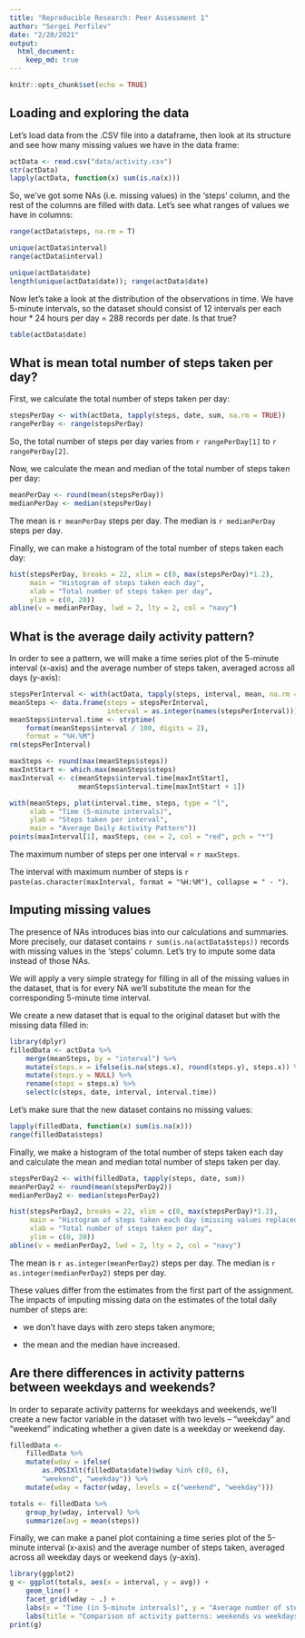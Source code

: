 ---
title: "Reproducible Research: Peer Assessment 1"
author: "Sergei Perfilev"
date: "2/20/2021"
output: 
  html_document:
    keep_md: true
---

```{r setup, include=FALSE}
knitr::opts_chunk$set(echo = TRUE)
```

## Loading and exploring the data

Let's load data from the .CSV file into a dataframe, then look at its structure
and see how many missing values we have in the data frame:

```{r loadData}
actData <- read.csv("data/activity.csv")
str(actData)
lapply(actData, function(x) sum(is.na(x)))
```

So, we've got some NAs (i.e. missing values) in the 'steps' column, and 
the rest of the columns are filled with data. Let's see what ranges of values 
we have in columns:

```{r ranges}
range(actData$steps, na.rm = T)

unique(actData$interval)
range(actData$interval)

unique(actData$date)        
length(unique(actData$date)); range(actData$date)
```

Now let's take a look at the distribution of the observations in time.
We have 5-minute intervals, so the dataset should consist of 12 intervals per 
each hour * 24 hours per day = 288 records per date. Is that true?

```{r dates}
table(actData$date)
```


## What is mean total number of steps taken per day?

First, we calculate the total number of steps taken per day:

```{r}
stepsPerDay <- with(actData, tapply(steps, date, sum, na.rm = TRUE))
rangePerDay <- range(stepsPerDay)
```

So, the total number of steps per day varies from `r rangePerDay[1]` 
to `r rangePerDay[2]`.

Now, we calculate the mean and median of the total number of steps taken per day:

```{r}
meanPerDay <- round(mean(stepsPerDay))
medianPerDay <- median(stepsPerDay)
```

The mean is `r meanPerDay` steps per day.
The median is `r medianPerDay` steps per day.

Finally, we can make a histogram of the total number of steps taken each day:

```{r histogram1}
hist(stepsPerDay, breaks = 22, xlim = c(0, max(stepsPerDay)*1.2), 
     main = "Histogram of steps taken each day",
     xlab = "Total number of steps taken per day",
     ylim = c(0, 20))
abline(v = medianPerDay, lwd = 2, lty = 2, col = "navy")
```


## What is the average daily activity pattern?

In order to see a pattern, we will make a time series plot 
of the 5-minute interval (x-axis) and the average number of steps taken, 
averaged across all days (y-axis):

```{r patternAnalysis1}
stepsPerInterval <- with(actData, tapply(steps, interval, mean, na.rm = TRUE))
meanSteps <- data.frame(steps = stepsPerInterval, 
                        interval = as.integer(names(stepsPerInterval)))
meanSteps$interval.time <- strptime(
    format(meanSteps$interval / 100, digits = 2),
    format = "%H.%M")
rm(stepsPerInterval)

maxSteps <- round(max(meanSteps$steps))
maxIntStart <- which.max(meanSteps$steps)
maxInterval <- c(meanSteps$interval.time[maxIntStart], 
                 meanSteps$interval.time[maxIntStart + 1])
```

```{r patternPlot1}
with(meanSteps, plot(interval.time, steps, type = "l", 
     xlab = "Time (5-minute intervals)", 
     ylab = "Steps taken per interval",
     main = "Average Daily Activity Pattern"))
points(maxInterval[1], maxSteps, cex = 2, col = "red", pch = "*")
```

The maximum number of steps per one interval = 
`r maxSteps`.

The interval with maximum number of steps is 
`r paste(as.character(maxInterval, format = "%H:%M"), collapse = " - ")`.


## Imputing missing values

The presence of NAs introduces bias into our calculations and summaries. 
More precisely, our dataset contains `r sum(is.na(actData$steps))` records 
with missing values in the 'steps' column. Let's try to impute some data 
instead of those NAs.

We will apply a very simple strategy for filling in all of the missing values
in the dataset, that is for every NA we'll substitute the mean for the 
corresponding 5-minute time interval.

We create a new dataset that is equal to the original dataset but with 
the missing data filled in:

```{r fillData}
library(dplyr)
filledData <- actData %>% 
    merge(meanSteps, by = "interval") %>% 
    mutate(steps.x = ifelse(is.na(steps.x), round(steps.y), steps.x)) %>%
    mutate(steps.y = NULL) %>%
    rename(steps = steps.x) %>%
    select(c(steps, date, interval, interval.time))
```

Let's make sure that the new dataset contains no missing values:
```{r}
lapply(filledData, function(x) sum(is.na(x)))
range(filledData$steps)
```

Finally, we make a histogram of the total number of steps taken each day 
and calculate the mean and median total number of steps taken per day. 

```{r}
stepsPerDay2 <- with(filledData, tapply(steps, date, sum))
meanPerDay2 <- round(mean(stepsPerDay2))         
medianPerDay2 <- median(stepsPerDay2)            
```

```{r histogram2}
hist(stepsPerDay2, breaks = 22, xlim = c(0, max(stepsPerDay)*1.2), 
     main = "Histogram of steps taken each day (missing values replaced)",
     xlab = "Total number of steps taken per day",
     ylim = c(0, 20))
abline(v = medianPerDay2, lwd = 2, lty = 2, col = "navy")
```

The mean is `r as.integer(meanPerDay2)` steps per day.
The median is `r as.integer(medianPerDay2)` steps per day.

These values differ from the estimates from the first part of the assignment. 
The impacts of imputing missing data on the estimates of the total daily number 
of steps are:

* we don't have days with zero steps taken anymore;

* the mean and the median have increased.


## Are there differences in activity patterns between weekdays and weekends?

In order to separate activity patterns for weekdays and weekends, we'll create 
a new factor variable in the dataset with two levels – “weekday” and “weekend” 
indicating whether a given date is a weekday or weekend day.

```{r patternAnalysis2}
filledData <- 
    filledData %>% 
    mutate(wday = ifelse(
        as.POSIXlt(filledData$date)$wday %in% c(0, 6),
        "weekend", "weekday")) %>%
    mutate(wday = factor(wday, levels = c("weekend", "weekday")))

totals <- filledData %>%
    group_by(wday, interval) %>%
    summarize(avg = mean(steps))
```

Finally, we can make a panel plot containing a time series plot 
of the 5-minute interval (x-axis) and the average number of steps taken, 
averaged across all weekday days or weekend days (y-axis).

```{r patternPlot2}
library(ggplot2)
g <- ggplot(totals, aes(x = interval, y = avg)) +
    geom_line() +
    facet_grid(wday ~ .) +
    labs(x = "Time (in 5-minute intervals)", y = "Average number of steps") +
    labs(title = "Comparison of activity patterns: weekends vs weekdays")
print(g)
```
